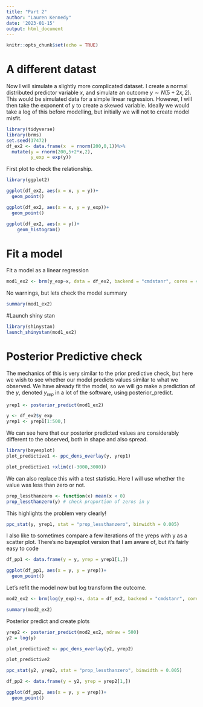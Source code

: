 ```yaml
---
title: "Part 2"
author: "Lauren Kennedy"
date: '2023-01-15'
output: html_document
---
```


```r
knitr::opts_chunk$set(echo = TRUE)
```

# A different datast

Now I will simulate a slightly more complicated dataset. I create a normal distributed predictor variable $x$, and simulate an outcome $y \sim N(5 + 2x,2)$. This would be simulated data for a simple linear regression. However, I will then take the exponent of y to create a skewed variable. Ideally we would take a log of this before modelling, but initially we will not to create model misfit. 

```r
library(tidyverse)
library(brms)
set.seed(37472)
df_ex2 <- data.frame(x  = rnorm(200,0,1))%>%
  mutate(y = rnorm(200,5+2*x,2),
         y_exp = exp(y))
```

First plot to check the relationship. 

```r
library(ggplot2)

ggplot(df_ex2, aes(x = x, y = y))+
  geom_point()

ggplot(df_ex2, aes(x = x, y = y_exp))+
  geom_point()

ggplot(df_ex2, aes(x = y))+
    geom_histogram()

```

# Fit a model

Fit a model as a linear regression

```r
mod1_ex2 <- brm(y_exp~x, data = df_ex2, backend = "cmdstanr", cores = 4)
```
No warnings, but lets check the model summary

```r
summary(mod1_ex2)

```


#Launch shiny stan

```r
library(shinystan)
launch_shinystan(mod1_ex2)
```
# Posterior Predictive check

The mechanics of this is very similar to the prior predictive check, but here we wish to see whether our model predicts values similar to what we observed. We have already fit the model, so we will go make a prediction of the $y$, denoted $y_{rep}$ in a lot of the software, using posterior_predict.

```r
yrep1 <- posterior_predict(mod1_ex2)
```


```r
y <- df_ex2$y_exp
yrep1 <- yrep1[1:500,]

```

We can see here that our posterior predicted values are considerably different to the observed, both in shape and also spread. 
```r
library(bayesplot)
plot_predictive1 <- ppc_dens_overlay(y, yrep1) 

plot_predictive1 +xlim(c(-3000,3000))

```

We can also replace this with a test statistic. Here I will use whether the value was less than zero or not. 

```r
prop_lessthanzero <- function(x) mean(x < 0)
prop_lessthanzero(y) # check proportion of zeros in y

```
This highlights the problem very clearly!

```r
ppc_stat(y, yrep1, stat = "prop_lessthanzero", binwidth = 0.005)
```
I also like to sometimes compare a few iterations of the yreps with y as a scatter plot. There's no bayesplot version that I am aware of, but it's fairly easy to code

```r
df_pp1 <- data.frame(y = y, yrep = yrep1[1,])

ggplot(df_pp1, aes(x = y, y = yrep))+
  geom_point()

```
Let's refit the model now but log transform the outcome. 


```r
mod2_ex2 <- brm(log(y_exp)~x, data = df_ex2, backend = "cmdstanr", cores = 4)
```

```r
summary(mod2_ex2)

```
Posterior predict and create plots

```r
yrep2 <- posterior_predict(mod2_ex2, ndraw = 500)
y2 = log(y)
```

```r
plot_predictive2 <- ppc_dens_overlay(y2, yrep2) 

plot_predictive2

ppc_stat(y2, yrep2, stat = "prop_lessthanzero", binwidth = 0.005)

df_pp2 <- data.frame(y = y2, yrep = yrep2[1,])

ggplot(df_pp2, aes(x = y, y = yrep))+
  geom_point()


```

